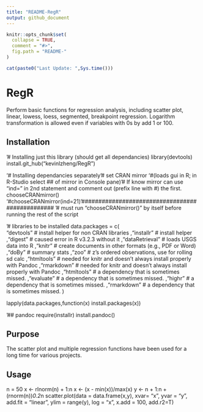 ```yaml
---
title: "README-RegR"
output: github_document
---
```


<!-- README.md is generated from README.Rmd. Please edit that file -->

```r
knitr::opts_chunk$set(
  collapse = TRUE,
  comment = "#>",
  fig.path = "README-"
)
```

```r
cat(paste0("Last Update: ",Sys.time()))
```

# RegR
Perform basic functions for regression analysis, including scatter plot, linear, lowess, loess, segmented, breakpoint regression. Logarithm transformation is allowed even if variables with 0s by add 1 or 100.

Installation
-----------------
'# Installing just this library (should get all dependancies)
library(devtools) 
install.git_hub("kevinlzheng/RegR")

'# Installing dependancies separately
'# set CRAN mirror 
'#(loads gui in R; in R-Studio select ## of mirror in Console pane)
'# If know mirror can use "ind=" in 2nd statement and comment out (prefix line with #) the first.
chooseCRANmirror()
'#chooseCRANmirror(ind=21)
'################################################
'# must run "chooseCRANmirror()" by itself before running the rest of the script

'# libraries to be installed
data.packages = c(                  
                  "devtools"        # install helper for non CRAN libraries
                  ,"installr"       # install helper
                  ,"digest"         # caused error in R v3.2.3 without it
                  ,"dataRetrieval"  # loads USGS data into R
                  ,"knitr"          # create documents in other formats (e.g., PDF or Word)
                  ,"doBy"           # summary stats
                  ,"zoo"            # z's ordered observations, use for rolling sd calc
                  ,"htmltools"      # needed for knitr and doesn't always install properly with Pandoc
                  ,"rmarkdown"      # needed for knitr and doesn't always install properly with Pandoc
                  ,"htmltools"      # a dependency that is sometimes missed.
                  ,"evaluate"       # a dependency that is sometimes missed.
                  ,"highr"          # a dependency that is sometimes missed.
                  ,"rmarkdown"      # a dependency that is sometimes missed.
                  )
                  
lapply(data.packages,function(x) install.packages(x))

'## pandoc
require(installr)
install.pandoc()


Purpose
--------------
The scatter plot and multiple regression functions have been used for a long time for various projects. 

Usage
------------
  n = 50
  x <- rlnorm(n) + 1:n
  x <- (x - min(x))/max(x)
  y <- n + 1:n + (rnorm(n))*0.2*n
  scatter.plot(data = data.frame(x,y), xvar= "x", yvar = "y", add.fit = "linear", 
     ylim = range(y), log = "x", x.add = 100, add.r2=T)




